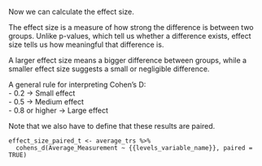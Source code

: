 Now we can calculate the effect size.  

The effect size is a measure of how strong the difference is between two groups. Unlike p-values, which tell us whether a difference exists, effect size tells us how meaningful that difference is.  

A larger effect size means a bigger difference between groups, while a smaller effect size suggests a small or negligible difference.  

A general rule for interpreting Cohen’s D:  
- 0.2 → Small effect  
- 0.5 → Medium effect  
- 0.8 or higher → Large effect  

Note that we also have to define that these results are paired.

```
effect_size_paired_t <- average_trs %>%
  cohens_d(Average_Measurement ~ {{levels_variable_name}}, paired = TRUE)
```